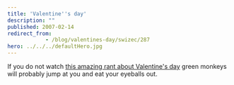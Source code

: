 ```yaml
---
title: 'Valentine''s day'
description: ""
published: 2007-02-14
redirect_from: 
            - /blog/valentines-day/swizec/287
hero: ../../../defaultHero.jpg
---
```

If you do not watch [this amazing rant about Valentine's day](http://www.zefrank.com/valentine/) green monkeys will probably jump at you and eat your eyeballs out.